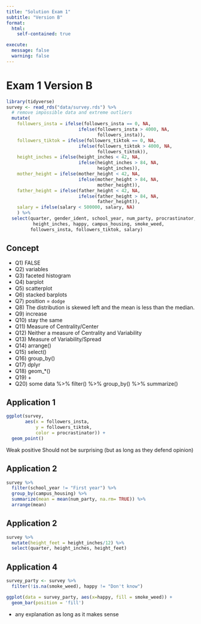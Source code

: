 ```yaml
---
title: "Solution Exam 1"
subtitle: "Version B"
format: 
  html:
    self-contained: true

execute:
  message: false
  warning: false
---
```


# Exam 1 Version B

```r
library(tidyverse)
survey <- read_rds("data/survey.rds") %>%
  # remove impossible data and extreme outliers
  mutate(
    followers_insta = ifelse(followers_insta == 0, NA,
                           ifelse(followers_insta > 4000, NA,
                                  followers_insta)),
    followers_tiktok = ifelse(followers_tiktok == 0, NA,
                           ifelse(followers_tiktok > 4000, NA,
                                  followers_tiktok)),
    height_inches = ifelse(height_inches < 42, NA,
                           ifelse(height_inches > 84, NA,
                                  height_inches)),
    mother_height = ifelse(mother_height < 42, NA,
                           ifelse(mother_height > 84, NA,
                                  mother_height)),
    father_height = ifelse(father_height < 42, NA,
                           ifelse(father_height > 84, NA,
                                  father_height)),
    salary = ifelse(salary < 500000, salary, NA)
    ) %>% 
  select(quarter, gender_ident, school_year, num_party, procrastinator, 
          height_inches, happy, campus_housing, smoke_weed,
         followers_insta, followers_tiktok, salary)
```

## Concept

- Q1) FALSE
- Q2) variables 
- Q3) faceted histogram 
- Q4) barplot
- Q5) scatterplot 
- Q6) stacked barplots 
- Q7) position = `dodge`
- Q8) The distribution is skewed left and the mean is less than the median.
- Q9) increase
- Q10) stay the same 
- Q11) Measure of Centrality/Center
- Q12) Neither a measure of Centrality and Variability
- Q13) Measure of Variability/Spread
- Q14) arrange()
- Q15) select()
- Q16) group_by()
- Q17) dplyr
- Q18) geom_*()
- Q19) +
- Q20) some data %>% filter() %>% group_by() %>% summarize()

## Application 1

```r
ggplot(survey, 
       aes(x = followers_insta, 
           y = followers_tiktok,
           color = procrastinator)) +
  geom_point()
```

Weak positive
Should not be surprising (but as long as they defend opinion)

## Application 2

```r
survey %>% 
  filter(school_year != "First year") %>% 
  group_by(campus_housing) %>% 
  summarize(mean = mean(num_party, na.rm= TRUE)) %>% 
  arrange(mean)
```


## Application 2

```r
survey %>% 
  mutate(height_feet = height_inches/12) %>% 
  select(quarter, height_inches, height_feet)
```

## Application 4

```r
survey_party <- survey %>% 
  filter(!is.na(smoke_weed), happy != "Don't know")

ggplot(data = survey_party, aes(x=happy, fill = smoke_weed)) +
  geom_bar(position = 'fill')
```


- any explanation as long as it makes sense
